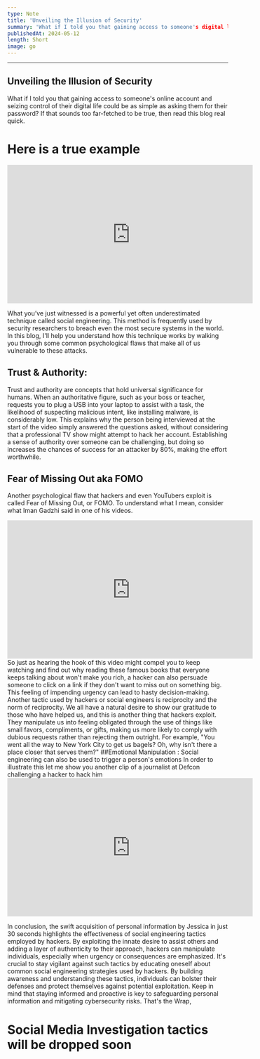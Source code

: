 ```yaml
---
type: Note
title: 'Unveiling the Illusion of Security'
summary: 'What if I told you that gaining access to someone's digital life could be as simple as asking for their password? Prepare to be amazed as we uncover the shocking truth about cybersecurity in this post'
publishedAt: 2024-05-12
length: Short
image: go
---
```


---
Unveiling the Illusion of Security
---
What if I told you that gaining access to someone's online account and seizing control of their digital life could be as simple as asking them for their password? If that sounds too far-fetched to be true, then read this blog real quick. 

# Here is a true example
<iframe width="560" height="315" src="https://www.youtube.com/embed/opRMrEfAIiI?si=uDvfFXMSfkmSC7TY&amp;clip=UgkxEGo7UfdvFotEYzeNRTMN7rv4OTSsFduJ&amp;clipt=EIrLAhi7ggQ" title="YouTube video player" frameborder="0" allow="accelerometer; autoplay; clipboard-write; encrypted-media; gyroscope; picture-in-picture; web-share" referrerpolicy="strict-origin-when-cross-origin" allowfullscreen></iframe>

What you’ve just witnessed is a powerful yet often underestimated technique called social engineering. This method is frequently used by security researchers to breach even the most secure systems in the world. In this blog, I'll help you understand how this technique works by walking you through some common psychological flaws that make all of us vulnerable to these attacks.

## Trust & Authority:
Trust and authority are concepts that hold universal significance for humans. When an authoritative figure, such as your boss or teacher, requests you to plug a USB into your laptop to assist with a task, the likelihood of suspecting malicious intent, like installing malware, is considerably low.
This explains why the person being interviewed at the start of the video simply answered the questions asked, without considering that a professional TV show might attempt to hack her account. Establishing a sense of authority over someone can be challenging, but doing so increases the chances of success for an attacker by 80%, making the effort worthwhile.
## Fear of Missing Out aka FOMO
Another psychological flaw that hackers and even YouTubers exploit is called Fear of Missing Out, or FOMO. To understand what I mean, consider what Iman Gadzhi said in one of his videos.
<iframe width="560" height="315" src="https://www.youtube.com/embed/ST6UteJtjz0?si=oE96JuRbxRFy7nbx&amp;clip=UgkxjnTkqJTgFm7RxqtIZ6eg6yE0gTl5DXKs&amp;clipt=EAAYpHo" title="YouTube video player" frameborder="0" allow="accelerometer; autoplay; clipboard-write; encrypted-media; gyroscope; picture-in-picture; web-share" referrerpolicy="strict-origin-when-cross-origin" allowfullscreen></iframe>
So just as hearing the hook of this video might compel you to keep watching and find out why reading these famous books that everyone keeps talking about won't make you rich, a hacker can also persuade someone to click on a link if they don't want to miss out on something big. This feeling of impending urgency can lead to hasty decision-making. Another tactic used by hackers or social engineers is reciprocity and the norm of reciprocity. We all have a natural desire to show our gratitude to those who have helped us, and this is another thing that hackers exploit. They manipulate us into feeling obligated through the use of things like small favors, compliments, or gifts, making us more likely to comply with dubious requests rather than rejecting them outright. For example, "You went all the way to New York City to get us bagels? Oh, why isn't there a place closer that serves them?"
##Emotional Manipulation :
Social engineering can also be used to trigger a person's emotions 
In order to illustrate this let me show you another clip of a journalist at Defcon challenging a hacker to hack him 
<iframe width="560" height="315" src="https://www.youtube.com/embed/lc7scxvKQOo?si=dVRjDkrbuCpU8OO-&amp;clip=UgkxlvM4Qa3GbRO6HAOPBdg-FXZompiGOWGT&amp;clipt=EPiaAhjK-gQ" title="YouTube video player" frameborder="0" allow="accelerometer; autoplay; clipboard-write; encrypted-media; gyroscope; picture-in-picture; web-share" referrerpolicy="strict-origin-when-cross-origin" allowfullscreen></iframe> 

In conclusion, the swift acquisition of personal information by Jessica in just 30 seconds highlights the effectiveness of social engineering tactics employed by hackers. By exploiting the innate desire to assist others and adding a layer of authenticity to their approach, hackers can manipulate individuals, especially when urgency or consequences are emphasized. It's crucial to stay vigilant against such tactics by educating oneself about common social engineering strategies used by hackers. By building awareness and understanding these tactics, individuals can bolster their defenses and protect themselves against potential exploitation. Keep in mind that staying informed and proactive is key to safeguarding personal information and mitigating cybersecurity risks. 
That's the Wrap, 
# Social Media Investigation tactics will be dropped soon